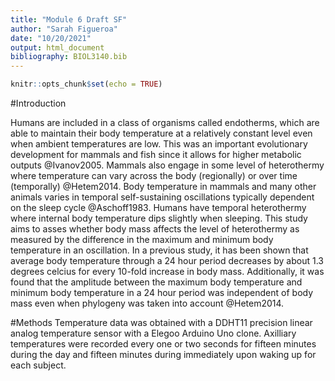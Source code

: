 ```yaml
---
title: "Module 6 Draft SF"
author: "Sarah Figueroa"
date: "10/20/2021"
output: html_document
bibliography: BIOL3140.bib
---
```


```r
knitr::opts_chunk$set(echo = TRUE)
```

#Introduction

Humans are included in a class of organisms called endotherms, which are able to maintain their body temperature at a relatively constant level even when ambient temperatures are low. This was an important evolutionary development for mammals and fish since it allows for higher metabolic outputs @Ivanov2005. Mammals also engage in some level of heterothermy where temperature can vary across the body (regionally) or over time (temporally) @Hetem2014. Body temperature in mammals and many other animals varies in temporal self-sustaining oscillations typically dependent on the sleep cycle @Aschoff1983. Humans have temporal heterothermy where internal body temperature dips slightly when sleeping. This study aims to asses whether body mass affects the level of heterothermy as measured by the difference in the maximum and minimum body temperature in an oscillation. In a previous study, it has been shown that average body temperature through a 24 hour period decreases by about 1.3 degrees celcius for every 10-fold increase in body mass. Additionally, it was found that the amplitude between the maximum body temperature and minimum body temperature in a 24 hour period was independent of body mass even when phylogeny was taken into account @Hetem2014.  

#Methods
Temperature data was obtained with a DDHT11 precision linear analog temperature sensor with a Elegoo Arduino Uno clone. Axilliary temperatures were recorded every one or two seconds for fifteen minutes during the day and fifteen minutes during immediately upon waking up for each subject. 


